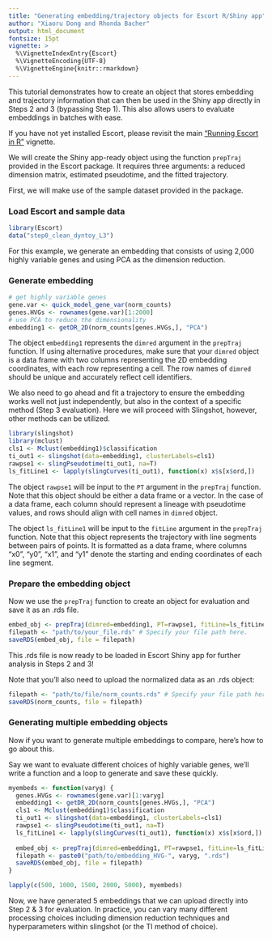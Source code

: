 ```yaml
---
title: "Generating embedding/trajectory objects for Escort R/Shiny app"
author: "Xiaoru Dong and Rhonda Bacher"
output: html_document
fontsize: 15pt
vignette: >
  %\VignetteIndexEntry{Escort}
  %\VignetteEncoding{UTF-8}
  %\VignetteEngine{knitr::rmarkdown}
---
```


This tutorial demonstrates how to create an object that stores embedding and trajectory information that can then be used in the Shiny app directly in Steps 2 and 3 (bypassing Step 1). This also allows users to evaluate embeddings in batches with ease.

If you have not yet installed Escort, please revisit the main ["Running Escort in R"](https://www.rhondabacher.com/docs-escort/vignettes.html) vignette.

We will create the Shiny app-ready object using the function `prepTraj` provided in the Escort package. It requires three arguments: a reduced dimension matrix, estimated pseudotime, and the fitted trajectory.

First, we will make use of the sample dataset provided in the package.

### Load Escort and sample data
```r
library(Escort)
data("step0_clean_dyntoy_L3")
```

For this example, we generate an embedding that consists of using 2,000 highly variable genes and using PCA as the dimension reduction.

### Generate embedding
```r
# get highly variable genes
gene.var <- quick_model_gene_var(norm_counts)
genes.HVGs <- rownames(gene.var)[1:2000]
# use PCA to reduce the dimensionality
embedding1 <- getDR_2D(norm_counts[genes.HVGs,], "PCA")
```

The object `embedding1` represents the `dimred` argument in the `prepTraj` function. If using alternative procedures, make sure that your `dimred` object is a data frame with two columns representing the 2D embedding coordinates, with each row representing a cell. The row names of `dimred` should be unique and accurately reflect cell identifiers.

We also need to go ahead and fit a trajectory to ensure the embedding works well not just independently, but also in the context of a specific method (Step 3 evaluation). Here we will proceed with Slingshot, however, other methods can be utilized.

```r
library(slingshot)
library(mclust)
cls1 <- Mclust(embedding1)$classification
ti_out1 <- slingshot(data=embedding1, clusterLabels=cls1)
rawpse1 <- slingPseudotime(ti_out1, na=T)
ls_fitLine1 <- lapply(slingCurves(ti_out1), function(x) x$s[x$ord,])
```

The object `rawpse1` will be input to the `PT` argument in the `prepTraj` function. Note that this object should be either a data frame or a vector. In the case of a data frame, each column should represent a lineage with pseudotime values, and rows should align with cell names in `dimred` object.

The object `ls_fitLine1` will be input to the `fitLine` argument in the `prepTraj` function. Note that this object represents the trajectory with line segments between pairs of points. It is formatted as a data frame, where columns "x0", "y0", "x1", and "y1" denote the starting and ending coordinates of each line segment.


### Prepare the embedding object

Now we use the `prepTraj` function to create an object for evaluation and save it as an .rds file.

```r
embed_obj <- prepTraj(dimred=embedding1, PT=rawpse1, fitLine=ls_fitLine1)
filepath <- "path/to/your_file.rds" # Specify your file path here.
saveRDS(embed_obj, file = filepath)
```

This .rds file is now ready to be loaded in Escort Shiny app for further analysis in Steps 2 and 3!

Note that you'll also need to upload the normalized data as an .rds object:

```r
filepath <- "path/to/file/norm_counts.rds" # Specify your file path here.
saveRDS(norm_counts, file = filepath)
```



### Generating multiple embedding objects

Now if you want to generate multiple embeddings to compare, here's how to go about this.

Say we want to evaluate different choices of highly variable genes, we'll write a function and a loop to generate and save these quickly.

```r
myembeds <- function(varyg) {
  genes.HVGs <- rownames(gene.var)[1:varyg]
  embedding1 <- getDR_2D(norm_counts[genes.HVGs,], "PCA")
  cls1 <- Mclust(embedding1)$classification
  ti_out1 <- slingshot(data=embedding1, clusterLabels=cls1)
  rawpse1 <- slingPseudotime(ti_out1, na=T)
  ls_fitLine1 <- lapply(slingCurves(ti_out1), function(x) x$s[x$ord,])
  
  embed_obj <- prepTraj(dimred=embedding1, PT=rawpse1, fitLine=ls_fitLine1)
  filepath <- paste0("path/to/embedding_HVG-", varyg, ".rds")
  saveRDS(embed_obj, file = filepath)
}

lapply(c(500, 1000, 1500, 2000, 5000), myembeds)
```


Now, we have generated 5 embeddings that we can upload directly into Step 2 & 3 for evaluation. In practice, you can vary many different processing choices including dimension reduction techniques and hyperparameters within slingshot (or the TI method of choice). 


